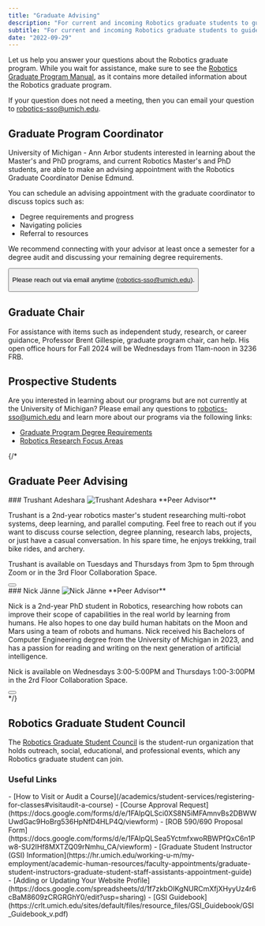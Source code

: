 ```yaml
---
title: "Graduate Advising"
description: "For current and incoming Robotics graduate students to guide their studies."
subtitle: "For current and incoming Robotics graduate students to guide their studies"
date: "2022-09-29"
---
```



Let us help you answer your questions about the Robotics graduate program. While you wait for assistance, make sure to see the [Robotics Graduate Program Manual](https://robotics.umich.edu/academics/graduate/degree-requirements/), as it contains more detailed information about the Robotics graduate program.

If your question does not need a meeting, then you can email your question to [robotics-sso@umich.edu](mailto:robotics-sso@umich.edu).

<TwoColumn>
<div slot="left">

## Graduate Program Coordinator

University of Michigan - Ann Arbor students interested in learning about the Master's and PhD programs, and current Robotics Master's and PhD students, are able to make an advising appointment with the Robotics Graduate Coordinator Denise Edmund.

You can schedule an advising appointment with the graduate coordinator to discuss topics such as:
- Degree requirements and progress
- Navigating policies
- Referral to resources

We recommend connecting with your advisor at least once a semester for a degree audit and discussing your remaining degree requirements.

<Button href="https://calendar.app.google/uFV6eMYYFYdC6tA8A" text="Make an appointment with Denise" />

Please reach out via email anytime (robotics-sso@umich.edu).

</div>
<div slot="right">

## Graduate Chair

For assistance with items such as independent study, research, or career guidance, Professor Brent Gillespie, graduate program chair, can help. His open office hours for Fall 2024 will be Wednesdays from 11am-noon in 3236 FRB.

## Prospective Students
Are you interested in learning about our programs but are not currently at the University of Michigan? Please email any questions to [robotics-sso@umich.edu](mailto:robotics-sso@umich.edu) and learn more about our programs via the following links:
- [Graduate Program Degree Requirements](/academics/graduate/degree-requirements/)
- [Robotics Research Focus Areas](/research/focus-areas/)

</div>
</TwoColumn>
{/* 

## Graduate Peer Advising

<TwoColumn>
<div slot="left">
<div class="surface card-padded">
### Trushant Adeshara

<Image src={trushant} alt="Trushant Adeshara" width={200} height={200} class="rounded-lg shadow-lg"  />
**Peer Advisor**

Trushant is a 2nd-year robotics master's student researching multi-robot systems, deep learning, and parallel computing. Feel free to reach out if you want to discuss course selection, degree planning, research labs, projects, or just have a casual conversation. In his spare time, he enjoys trekking, trail bike rides, and archery.

Trushant is available on Tuesdays and Thursdays from 3pm to 5pm through Zoom or in the 3rd Floor Collaboration Space.

<Button href="https://calendly.com/trushant-adeshara/peer-advisor-office-hours" text="Make an appointment" />
</div>
</div>
<div slot="right">
<div class="surface card-padded">
### Nick Jänne

<Image src={janne} alt="Nick Jänne" width={200} height={200} class="rounded-lg shadow-lg"  />
**Peer Advisor**

Nick is a 2nd-year PhD student in Robotics, researching how robots can improve their scope of capabilities in the real world by learning from humans. He also hopes to one day build human habitats on the Moon and Mars using a team of robots and humans. Nick received his Bachelors of Computer Engineering degree from the University of Michigan in 2023, and has a passion for reading and writing on the next generation of artificial intelligence.

Nick is available on Wednesdays 3:00-5:00PM and Thursdays 1:00-3:00PM in the 2rd Floor Collaboration Space.

<Button href="https://calendar.google.com/calendar/u/0/appointments/schedules/AcZssZ0x-CCDIXJdCsPxRIEMnWe2SSrJ1ZNN0Yyb9dZtq_1LrYxbjw2AJmIxW3KsDBIG5susBhtEOtAT" text="Make an appointment" />
</div>
</div>
</TwoColumn> */}


## Robotics Graduate Student Council

The [Robotics Graduate Student Council](/academics/student-services/robotics-graduate-student-council/) is the student-run organization that holds outreach, social, educational, and professional events, which any Robotics graduate student can join.

### Useful Links
<ColumnList>
- [How to Visit or Audit a Course](/academics/student-services/registering-for-classes#visitaudit-a-course)
- [Course Approval Request](https://docs.google.com/forms/d/e/1FAIpQLSci0XS8N5iMFAmnvBs2DBWWUwdGac9HoBrg536HpNfD4HLP4Q/viewform)
- [ROB 590/690 Proposal Form](https://docs.google.com/forms/d/e/1FAIpQLSea5YctmfxwoRBWPfQxC6n1Pw8-SU2IHf8MXTZQ09rNmhu_CA/viewform)
- [Graduate Student Instructor (GSI) Information](https://hr.umich.edu/working-u-m/my-employment/academic-human-resources/faculty-appointments/graduate-student-instructors-graduate-student-staff-assistants-appointment-guide)
- [Adding or Updating Your Website Profile](https://docs.google.com/spreadsheets/d/1f7zkbOIKgNURCmXfjXHyyUz4r6cBaM8609zCRGRGhY0/edit?usp=sharing)
- [GSI Guidebook](https://crlt.umich.edu/sites/default/files/resource_files/GSI_Guidebook/GSI_Guidebook_v.pdf)
</ColumnList>

